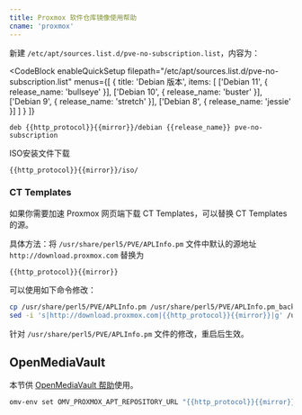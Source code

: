 ```yaml
---
title: Proxmox 软件仓库镜像使用帮助
cname: 'proxmox'
---
```


新建 `/etc/apt/sources.list.d/pve-no-subscription.list`，内容为：

<CodeBlock
  enableQuickSetup
  filepath="/etc/apt/sources.list.d/pve-no-subscription.list"
  menus={[
    {
      title: 'Debian 版本',
      items: [
        ['Debian 11', { release_name: 'bullseye' }],
        ['Debian 10', { release_name: 'buster' }],
        ['Debian 9', { release_name: 'stretch' }],
        ['Debian 8', { release_name: 'jessie' }]
      ]
    }
  ]}
>

```properties
deb {{http_protocol}}{{mirror}}/debian {{release_name}} pve-no-subscription
```

</CodeBlock>

ISO安装文件下载

<CodeBlock>

```
{{http_protocol}}{{mirror}}/iso/
```

</CodeBlock>

### CT Templates

如果你需要加速 Proxmox 网页端下载 CT Templates，可以替换 CT Templates 的源。

具体方法：将 `/usr/share/perl5/PVE/APLInfo.pm` 文件中默认的源地址 `http://download.proxmox.com`
替换为

<CodeBlock>

```
{{http_protocol}}{{mirror}}
```

</CodeBlock>


可以使用如下命令修改：

<CodeBlock>

```bash
cp /usr/share/perl5/PVE/APLInfo.pm /usr/share/perl5/PVE/APLInfo.pm_back
sed -i 's|http://download.proxmox.com|{{http_protocol}}{{mirror}}|g' /usr/share/perl5/PVE/APLInfo.pm
```

</CodeBlock>

针对 `/usr/share/perl5/PVE/APLInfo.pm` 文件的修改，重启后生效。

## OpenMediaVault

本节供 [OpenMediaVault 帮助](/OpenMediaVault/)使用。

<CodeBlock>

```bash
omv-env set OMV_PROXMOX_APT_REPOSITORY_URL "{{http_protocol}}{{mirror}}/debian"
```

</CodeBlock>
